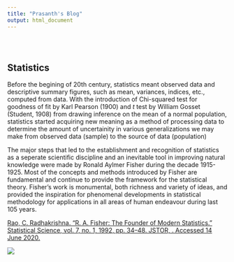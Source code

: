 ```yaml
---
title: "Prasanth's Blog"
output: html_document
---
```


<style type="text/css">
.title {
  display: none;
}s

#getting-started img {
  margin-right: 10px;
}

</style>

<div class="row" style="padding-top: 30px;">
<div class="col-sm-6">

# **Statistics**

Before the begining of 20th century, statistics meant observed data and descriptive summary figures, such as mean, variances, indices, etc., computed from data. With the introduction of Chi-squared test for goodness of fit by Karl Pearson (1900) and _t_ test by William Gosset (Student, 1908) from drawing inference on the mean of a normal population, statistics started acquiring new meaning as a method of processing data to determine the amount of uncertainity in various generalizations we may make from observed data (sample) to the source of data (population)

The major steps that led to the establishment and recognition of statistics as a seperate scientific discipline and an inevitable tool in improving natural knowledge were made by Ronald Aylmer Fisher during the decade 1915-1925. Most of the concepts and methods introduced by Fisher are fundamental and continue to provide the framework for the statistical theory. Fisher's work is monumental, both richness and variety of ideas, and provided the inspiration for phenomenal developments in statistical methodology for applications in all areas of human endeavour during last 105 years. 


<a href = "www.jstor.org/stable/2245989">Rao, C. Radhakrishna. “R. A. Fisher: The Founder of Modern Statistics.” Statistical Science, vol. 7, no. 1, 1992, pp. 34–48. JSTOR, . Accessed 14 June 2020.</a>


</div>
<div class="col-sm-6">

<a href = "https://prasanthbalaraman.github.io/1910/">
![](images/logo.png)
</a>
</div>
